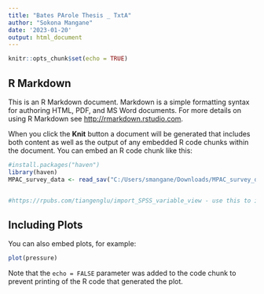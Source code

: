 ```yaml
---
title: "Bates PArole Thesis _ TxtA"
author: "Sokona Mangane"
date: '2023-01-20'
output: html_document
---
```


```r
knitr::opts_chunk$set(echo = TRUE)
```

## R Markdown

This is an R Markdown document. Markdown is a simple formatting syntax for authoring HTML, PDF, and MS Word documents. For more details on using R Markdown see <http://rmarkdown.rstudio.com>.

When you click the **Knit** button a document will be generated that includes both content as well as the output of any embedded R code chunks within the document. You can embed an R code chunk like this:

```r

#install.packages("haven")
library(haven)
MPAC_survey_data <- read_sav("C:/Users/smangane/Downloads/MPAC_survey_data.sav")


#https://rpubs.com/tiangenglu/import_SPSS_variable_view - use this to import variable view
```

## Including Plots

You can also embed plots, for example:

```r
plot(pressure)
```

Note that the `echo = FALSE` parameter was added to the code chunk to prevent printing of the R code that generated the plot.
